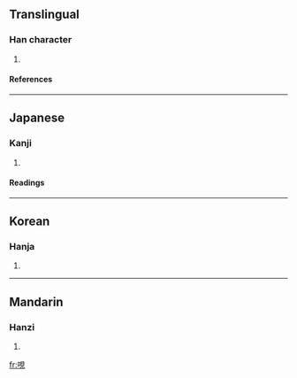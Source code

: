 ==Translingual==
===Han character===
{{Han char|rn=30|rad=口|as=07|sn=10|four=|canj=口月山山 (RBUU)}}
# {{defn|Han}}
====References====
{{Han ref|kx=0190.280|dkj=03661|dj=0410.090|hdz=10629.010|uh=54EF|ud=21743}}
----
==Japanese==
===Kanji===
{{ja-kanji|grade=|rs=口07}}
# {{defn|Japanese}} 
====Readings====
{{ja-readings|on=[[けん]] (ken), [[げん]] (gen)|kun=[[はく]] (haku)}}
----
==Korean==
===Hanja===
{{ko-hanja|hangeul=현|rv=hyeon|mr=hyŏn}}
# {{defn|Korean}}
----
==Mandarin==
===Hanzi===
{{cmn-hanzi|pin=[[xiàn]] ([[xian4]])|wg=hsien<sup>4</sup>}}
# {{defn|Mandarin}}

[[fr:哯]]